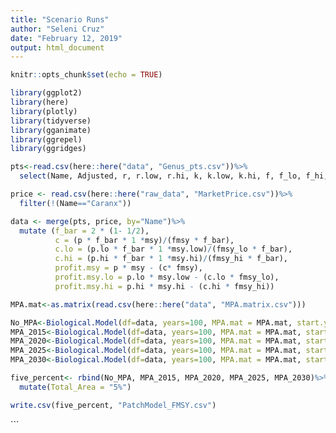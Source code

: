 ```yaml
---
title: "Scenario Runs"
author: "Seleni Cruz"
date: "February 12, 2019"
output: html_document
---
```


```r
knitr::opts_chunk$set(echo = TRUE)
```

```r
library(ggplot2)
library(here)
library(plotly)
library(tidyverse)
library(gganimate)
library(ggrepel)
library(ggridges)
```

```r
pts<-read.csv(here::here("data", "Genus_pts.csv"))%>%
  select(Name, Adjusted, r, r.low, r.hi, k, k.low, k.hi, f, f_lo, f_hi, b, b_lo, b_hi, m.rate, msy, msy.low, msy.hi, bmsy, bmsy.low, bmsy.hi, fmsy, fmsy_lo, fmsy_hi)

price <- read.csv(here::here("raw_data", "MarketPrice.csv"))%>%
  filter(!(Name=="Caranx"))

data <- merge(pts, price, by="Name")%>%
  mutate (f_bar = 2 * (1- 1/2),
          c = (p * f_bar * 1 *msy)/(fmsy * f_bar), 
          c.lo = (p.lo * f_bar * 1 *msy.low)/(fmsy_lo * f_bar), 
          c.hi = (p.hi * f_bar * 1 *msy.hi)/(fmsy_hi * f_bar), 
          profit.msy = p * msy - (c* fmsy), 
          profit.msy.lo = p.lo * msy.low - (c.lo * fmsy_lo),
          profit.msy.hi = p.hi * msy.hi - (c.hi * fmsy_hi))
```


```r
MPA.mat<-as.matrix(read.csv(here::here("data", "MPA.matrix.csv")))

No_MPA<-Biological.Model(df=data, years=100, MPA.mat = MPA.mat, start.year=0)
MPA_2015<-Biological.Model(df=data, years=100, MPA.mat = MPA.mat, start.year=2015)
MPA_2020<-Biological.Model(df=data, years=100, MPA.mat = MPA.mat, start.year=2020) 
MPA_2025<-Biological.Model(df=data, years=100, MPA.mat = MPA.mat, start.year=2025)
MPA_2030<-Biological.Model(df=data, years=100, MPA.mat = MPA.mat, start.year=2030)

five_percent<- rbind(No_MPA, MPA_2015, MPA_2020, MPA_2025, MPA_2030)%>%
  mutate(Total_Area = "5%")

write.csv(five_percent, "PatchModel_FMSY.csv")
```



```



